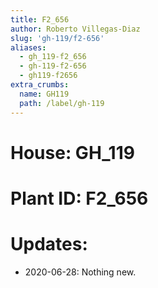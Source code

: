 ```yaml
---
title: F2_656
author: Roberto Villegas-Diaz
slug: 'gh-119/f2-656'
aliases:
  - gh_119-f2_656
  - gh-119-f2-656
  - gh119-f2656
extra_crumbs:
  name: GH119
  path: /label/gh-119
---
```


# **House**: GH_119
# **Plant ID**: F2_656
# **Updates**: 
 - 2020-06-28: Nothing new.

